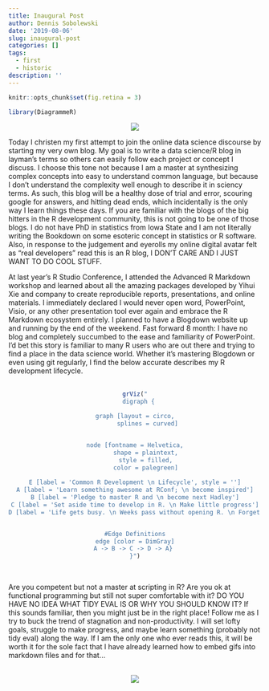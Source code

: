 ```yaml
---
title: Inaugural Post
author: Dennis Sobolewski
date: '2019-08-06'
slug: inaugural-post
categories: []
tags:
  - first
  - historic
description: ''
---
```



```r

knitr::opts_chunk$set(fig.retina = 3)

library(DiagrammeR)


```

<center>

![](https://media.giphy.com/media/m6ppwP5rMlBjq/giphy.gif)

</center>


Today I christen my first attempt to join the online data science discourse by starting my very own blog. My goal is to write a data science/R blog in layman’s terms so others can easily follow each project or concept I discuss. I choose this tone not because I am a master at synthesizing complex concepts into easy to understand common language, but because I don’t understand the complexity well enough to describe it in sciency terms. As such, this blog will be a healthy dose of trial and error, scouring google for answers, and hitting dead ends, which incidentally is the only way I learn things these days. If you are familiar with the blogs of the big hitters in the R development community, this is not going to be one of those blogs. I do not have PhD in statistics from Iowa State and I am not literally writing the Bookdown on some esoteric concept in statistics or R software. Also, in response to the judgement and eyerolls my online digital avatar felt as “real developers” read this is an R blog, I DON’T CARE AND I JUST WANT TO DO COOL STUFF.

At last year’s R Studio Conference, I attended the Advanced R Markdown workshop and learned about all the amazing packages developed by Yihui Xie and company to create reproducible reports, presentations, and online materials. I immediately declared I would never open word, PowerPoint, Visio, or any other presentation tool ever again and embrace the R Markdown ecosystem entirely. I planned to have a Blogdown website up and running by the end of the weekend. Fast forward 8 month: I have no blog and completely succumbed to the ease and familiarity of PowerPoint. I’d bet this story is familiar to many R users who are out there and trying to find a place in the data science world. Whether it’s mastering Blogdown or even using git regularly, I find the below accurate describes my R 
development lifecycle.   
<br>
<center>
```r

grViz("
  digraph {

graph [layout = circo,
       splines = curved]


node [fontname = Helvetica,
      shape = plaintext,
      style = filled,
      color = palegreen]
      
E [label = 'Common R Development \n Lifecycle', style = '']
A [label = 'Learn something awesome at RConf; \n become inspired']
B [label = 'Pledge to master R and \n become next Hadley']
C [label = 'Set aside time to develop in R. \n Make little progress']
D [label = 'Life gets busy. \n Weeks pass without opening R. \n Forget all progress made']


#Edge Definitions
edge [color = DimGray]
A -> B -> C -> D -> A} 
}")

```
<br>
</center>   

Are you competent but not a master at scripting in R? Are you ok at functional programming but still not super comfortable with it? DO YOU HAVE NO IDEA WHAT TIDY EVAL IS OR WHY YOU SHOULD KNOW IT?  If this sounds familiar, then you might just be in the right place! Follow me as I try to buck the trend of stagnation and non-productivity. I will set lofty goals, struggle to make progress, and maybe learn something (probably not tidy eval) along the way. If I am the only one who ever reads this, it will be worth it for the sole fact that I have already learned how to embed gifs into markdown files and for that…

<center>
<br>
![](https://i.kym-cdn.com/photos/images/newsfeed/001/490/511/148.jpg)

</center>   
